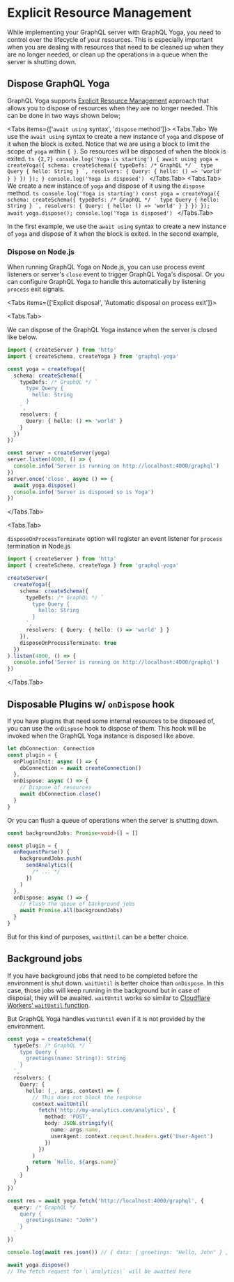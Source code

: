 # Explicit Resource Management


While implementing your GraphQL server with GraphQL Yoga, you need to control over the lifecycle of
your resources. This is especially important when you are dealing with resources that need to be
cleaned up when they are no longer needed, or clean up the operations in a queue when the server is
shutting down.

## Dispose GraphQL Yoga

GraphQL Yoga supports
[Explicit Resource Management](https://www.typescriptlang.org/docs/handbook/release-notes/typescript-5-2.html#using-declarations-and-explicit-resource-management)
approach that allows you to dispose of resources when they are no longer needed. This can be done in
two ways shown below;

<Tabs items={['`await using` syntax', '`dispose` method']}>
  <Tabs.Tab>
  We use the `await using` syntax to create a new instance of `yoga` and dispose
of it when the block is exited. Notice that we are using a block to limit the scope of `yoga` within `{ }`.
So resources will be disposed of when the block is exited.
    ```ts {2,7}
    console.log('Yoga is starting')
    {
        await using yoga = createYoga({
            schema: createSchema({
                typeDefs: /* GraphQL */ `
                    type Query {
                        hello: String
                    }
                `,
                resolvers: {
                    Query: {
                        hello: () => 'world'
                    }
                }
            })
        });
    }
    console.log('Yoga is disposed')
    ```
    </Tabs.Tab>
    <Tabs.Tab>
    We create a new instance of `yoga` and
dispose of it using the `dispose` method.
    ```ts
    console.log('Yoga is starting')
    const yoga = createYoga({
        schema: createSchema({
            typeDefs: /* GraphQL */ `
                type Query {
                    hello: String
                }
            `,
            resolvers: {
                Query: {
                    hello: () => 'world'
                }
            }
        })
    });
    await yoga.dispose();
    console.log('Yoga is disposed')
    ```
    </Tabs.Tab>
</Tabs>

In the first example, we use the `await using` syntax to create a new instance of `yoga` and dispose
of it when the block is exited. In the second example,

### Dispose on Node.js

When running GraphQL Yoga on Node.js, you can use process event listeners or server's `close` event
to trigger GraphQL Yoga's disposal. Or you can configure GraphQL Yoga to handle this automatically
by listening `process` exit signals.

<Tabs items={['Explicit disposal', 'Automatic disposal on process exit']}>

<Tabs.Tab>

We can dispose of the GraphQL Yoga instance when the server is closed like below.

```ts
import { createServer } from 'http'
import { createSchema, createYoga } from 'graphql-yoga'

const yoga = createYoga({
  schema: createSchema({
    typeDefs: /* GraphQL */ `
      type Query {
        hello: String
      }
    `,
    resolvers: {
      Query: { hello: () => 'world' }
    }
  })
})

const server = createServer(yoga)
server.listen(4000, () => {
  console.info('Server is running on http://localhost:4000/graphql')
})
server.once('close', async () => {
  await yoga.dispose()
  console.info('Server is disposed so is Yoga')
})
```

</Tabs.Tab>

<Tabs.Tab>

`disposeOnProcessTerminate` option will register an event listener for `process` termination in
Node.js

```ts
import { createServer } from 'http'
import { createSchema, createYoga } from 'graphql-yoga'

createServer(
  createYoga({
    schema: createSchema({
      typeDefs: /* GraphQL */ `
        type Query {
          hello: String
        }
      `,
      resolvers: { Query: { hello: () => 'world' } }
    }),
    disposeOnProcessTerminate: true
  })
).listen(4000, () => {
  console.info('Server is running on http://localhost:4000/graphql')
})
```

</Tabs.Tab>

</Tabs>

## Disposable Plugins w/ `onDispose` hook

If you have plugins that need some internal resources to be disposed of, you can use the `onDispose`
hook to dispose of them. This hook will be invoked when the GraphQL Yoga instance is disposed like
above.

```ts
let dbConnection: Connection
const plugin = {
  onPluginInit: async () => {
    dbConnection = await createConnection()
  },
  onDispose: async () => {
    // Dispose of resources
    await dbConnection.close()
  }
}
```

Or you can flush a queue of operations when the server is shutting down.

```ts
const backgroundJobs: Promise<void>[] = []

const plugin = {
  onRequestParse() {
    backgroundJobs.push(
      sendAnalytics({
        /* ... */
      })
    )
  },
  onDispose: async () => {
    // Flush the queue of background jobs
    await Promise.all(backgroundJobs)
  }
}
```

But for this kind of purposes, `waitUntil` can be a better choice.

## Background jobs

If you have background jobs that need to be completed before the environment is shut down.
`waitUntil` is better choice than `onDispose`. In this case, those jobs will keep running in the
background but in case of disposal, they will be awaited. `waitUntil` works so similar to
[Cloudflare Workers' `waitUntil` function](https://developers.cloudflare.com/workers/runtime-apis/handlers/fetch/#parameters).

But GraphQL Yoga handles `waitUntil` even if it is not provided by the environment.

```ts
const yoga = createSchema({
  typeDefs: /* GraphQL */ `
    type Query {
      greetings(name: String!): String
    }
  `,
  resolvers: {
    Query: {
      hello: (_, args, context) => {
        // This does not block the response
        context.waitUntil(
          fetch('http://my-analytics.com/analytics', {
            method: 'POST',
            body: JSON.stringify({
              name: args.name,
              userAgent: context.request.headers.get('User-Agent')
            })
          })
        )
        return `Hello, ${args.name}`
      }
    }
  }
})

const res = await yoga.fetch('http://localhost:4000/graphql', {
  query: /* GraphQL */ `
    query {
      greetings(name: "John")
    }
  `
})

console.log(await res.json()) // { data: { greetings: "Hello, John" } }

await yoga.dispose()
// The fetch request for \`analytics\` will be awaited here
```
